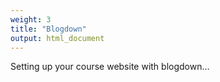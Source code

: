 ```yaml
---
weight: 3
title: "Blogdown"
output: html_document
---
```


Setting up your course website with blogdown...